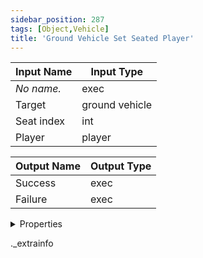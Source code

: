 ```yaml
---
sidebar_position: 287
tags: [Object,Vehicle]
title: 'Ground Vehicle Set Seated Player'
---
```






<IChip uuid="50458d97-a7cf-45e3-892b-fb67c0fbe64b" />

| Input Name | Input Type |
|-----------|-----------|
| *No name.* | exec |
| Target | ground vehicle |
| Seat index | int |
| Player | player |

| Output Name | Output Type |
|-----------|-----------|
| Success | exec |
| Failure | exec |


<details>
  <summary>Properties</summary>
  <div>
    <div>
    <table>
      <thead>
        <tr>
          <th>Room availability:</th>
          <th>Available everywhere</th>
        </tr>
        <tr>
          <th>Is beta required?</th>
          <th>No</th>
        </tr>
        <tr>
          <th>Is this chip a trolling risk?</th>
          <th>No</th>
        </tr>
        <tr>
          <th>Is this chip a role assignment risk?</th>
          <th>No</th>
        </tr>
        <tr>
          <th>Chip UUID</th>
          <th>50458d97-a7cf-45e3-892b-fb67c0fbe64b</th>
        </tr>
      </thead>
    </table>
    </div>
  </div>
</details>

._extrainfo